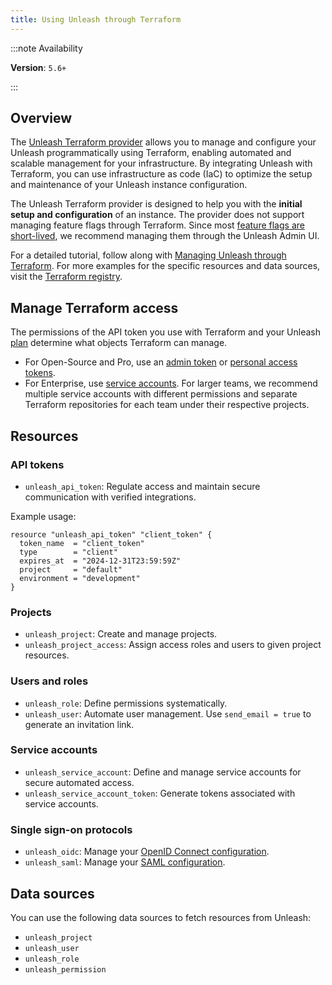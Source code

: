 ```yaml
---
title: Using Unleash through Terraform
---
```


:::note Availability

**Version**: `5.6+`

:::


## Overview

The [Unleash Terraform provider](https://github.com/Unleash/terraform-provider-unleash) allows you to manage and configure your Unleash programmatically using Terraform, enabling automated and scalable management for your infrastructure.
By integrating Unleash with Terraform, you can use infrastructure as code (IaC) to optimize the setup and maintenance of your Unleash instance configuration.

The Unleash Terraform provider is designed to help you with the **initial setup and configuration** of an instance. The provider does not support managing feature flags through Terraform. Since most [feature flags are short-lived](/topics/feature-flags/feature-flag-best-practices#7-make-flags-short-lived), we recommend managing them through the Unleash Admin UI.

For a detailed tutorial, follow along with [Managing Unleash through Terraform](https://www.youtube.com/watch?v=B4OIBC1u1ns).
For more examples for the specific resources and data sources, visit the [Terraform registry](https://registry.terraform.io/providers/Unleash/unleash/latest/docs/data-sources/permission).

## Manage Terraform access

The permissions of the API token you use with Terraform and your Unleash [plan](https://www.getunleash.io/pricing) determine what objects Terraform can manage.
- For Open-Source and Pro, use an [admin token](/reference/api-tokens-and-client-keys#admin-tokens) or [personal access tokens](/reference/api-tokens-and-client-keys#personal-access-tokens).
- For Enterprise, use [service accounts](/reference/service-accounts). For larger teams, we recommend multiple service accounts with different permissions and separate Terraform repositories for each team under their respective projects.

## Resources

### API tokens

- `unleash_api_token`: Regulate access and maintain secure communication with verified integrations.

Example usage:
```hcl
resource "unleash_api_token" "client_token" {
  token_name  = "client_token"
  type        = "client"
  expires_at  = "2024-12-31T23:59:59Z"
  project     = "default"
  environment = "development"
}
```

### Projects

- `unleash_project`: Create and manage projects.
- `unleash_project_access`: Assign access roles and users to given project resources.

### Users and roles

- `unleash_role`: Define permissions systematically.
- `unleash_user`: Automate user management. Use `send_email = true` to generate an invitation link.

### Service accounts

- `unleash_service_account`: Define and manage service accounts for secure automated access.
- `unleash_service_account_token`: Generate tokens associated with service accounts.

### Single sign-on protocols

- `unleash_oidc`: Manage your [OpenID Connect configuration](../how-to/how-to-add-sso-open-id-connect).
- `unleash_saml`: Manage your [SAML configuration](../how-to/sso).

## Data sources

You can use the following data sources to fetch resources from Unleash:

- `unleash_project`
- `unleash_user`
- `unleash_role`
- `unleash_permission`